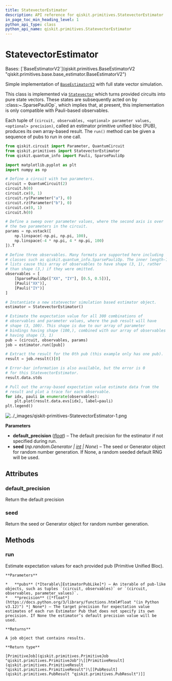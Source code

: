 ```yaml
---
title: StatevectorEstimator
description: API reference for qiskit.primitives.StatevectorEstimator
in_page_toc_min_heading_level: 1
python_api_type: class
python_api_name: qiskit.primitives.StatevectorEstimator
---
```


# StatevectorEstimator

<Class id="qiskit.primitives.StatevectorEstimator" isDedicatedPage={true} github="https://github.com/Qiskit/qiskit/tree/stable/1.2/qiskit/primitives/statevector_estimator.py#L31-L167" signature="qiskit.primitives.StatevectorEstimator(*, default_precision=0.0, seed=None)" modifiers="class">
  Bases: [`BaseEstimatorV2`](qiskit.primitives.BaseEstimatorV2 "qiskit.primitives.base.base_estimator.BaseEstimatorV2")

  Simple implementation of [`BaseEstimatorV2`](qiskit.primitives.BaseEstimatorV2 "qiskit.primitives.BaseEstimatorV2") with full state vector simulation.

  This class is implemented via [`Statevector`](qiskit.quantum_info.Statevector "qiskit.quantum_info.Statevector") which turns provided circuits into pure state vectors. These states are subsequently acted on by :class:\~.SparsePauliOp\`, which implies that, at present, this implementation is only compatible with Pauli-based observables.

  Each tuple of `(circuit, observables, <optional> parameter values, <optional> precision)`, called an estimator primitive unified bloc (PUB), produces its own array-based result. The `run()` method can be given a sequence of pubs to run in one call.

  ```python
  from qiskit.circuit import Parameter, QuantumCircuit
  from qiskit.primitives import StatevectorEstimator
  from qiskit.quantum_info import Pauli, SparsePauliOp

  import matplotlib.pyplot as plt
  import numpy as np

  # Define a circuit with two parameters.
  circuit = QuantumCircuit(2)
  circuit.h(0)
  circuit.cx(0, 1)
  circuit.ry(Parameter("a"), 0)
  circuit.rz(Parameter("b"), 0)
  circuit.cx(0, 1)
  circuit.h(0)

  # Define a sweep over parameter values, where the second axis is over
  # the two parameters in the circuit.
  params = np.vstack([
      np.linspace(-np.pi, np.pi, 100),
      np.linspace(-4 * np.pi, 4 * np.pi, 100)
  ]).T

  # Define three observables. Many formats are supported here including
  # classes such as qiskit.quantum_info.SparsePauliOp. The inner length-1
  # lists cause this array of observables to have shape (3, 1), rather
  # than shape (3,) if they were omitted.
  observables = [
      [SparsePauliOp(["XX", "IY"], [0.5, 0.5])],
      [Pauli("XX")],
      [Pauli("IY")]
  ]

  # Instantiate a new statevector simulation based estimator object.
  estimator = StatevectorEstimator()

  # Estimate the expectation value for all 300 combinations of
  # observables and parameter values, where the pub result will have
  # shape (3, 100). This shape is due to our array of parameter
  # bindings having shape (100,), combined with our array of observables
  # having shape (3, 1)
  pub = (circuit, observables, params)
  job = estimator.run([pub])

  # Extract the result for the 0th pub (this example only has one pub).
  result = job.result()[0]

  # Error-bar information is also available, but the error is 0
  # for this StatevectorEstimator.
  result.data.stds

  # Pull out the array-based expectation value estimate data from the
  # result and plot a trace for each observable.
  for idx, pauli in enumerate(observables):
      plt.plot(result.data.evs[idx], label=pauli)
  plt.legend()
  ```

  ![../\_images/qiskit-primitives-StatevectorEstimator-1.png](/images/api/qiskit/dev/qiskit-primitives-StatevectorEstimator-1.png)

  **Parameters**

  *   **default\_precision** ([*float*](https://docs.python.org/3/library/functions.html#float "(in Python v3.12)")) – The default precision for the estimator if not specified during run.
  *   **seed** (*np.random.Generator |* [*int*](https://docs.python.org/3/library/functions.html#int "(in Python v3.12)") *| None*) – The seed or Generator object for random number generation. If None, a random seeded default RNG will be used.

  ## Attributes

  ### default\_precision

  <Attribute id="qiskit.primitives.StatevectorEstimator.default_precision">
    Return the default precision
  </Attribute>

  ### seed

  <Attribute id="qiskit.primitives.StatevectorEstimator.seed">
    Return the seed or Generator object for random number generation.
  </Attribute>

  ## Methods

  ### run

  <Function id="qiskit.primitives.StatevectorEstimator.run" github="https://github.com/Qiskit/qiskit/tree/stable/1.2/qiskit/primitives/statevector_estimator.py#L127-L136" signature="run(pubs, *, precision=None)">
    Estimate expectation values for each provided pub (Primitive Unified Bloc).

    **Parameters**

    *   **pubs** (*Iterable\[EstimatorPubLike]*) – An iterable of pub-like objects, such as tuples `(circuit, observables)` or `(circuit, observables, parameter_values)`.
    *   **precision** ([*float*](https://docs.python.org/3/library/functions.html#float "(in Python v3.12)") *| None*) – The target precision for expectation value estimates of each run Estimator Pub that does not specify its own precision. If None the estimator’s default precision value will be used.

    **Returns**

    A job object that contains results.

    **Return type**

    [PrimitiveJob](qiskit.primitives.PrimitiveJob "qiskit.primitives.PrimitiveJob")\[[PrimitiveResult](qiskit.primitives.PrimitiveResult "qiskit.primitives.PrimitiveResult")\[[PubResult](qiskit.primitives.PubResult "qiskit.primitives.PubResult")]]
  </Function>
</Class>

